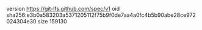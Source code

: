 version https://git-lfs.github.com/spec/v1
oid sha256:e3b0a583203a5371205112f75b9f0de7aa4a0fc4b5b90abe28ce972024304e30
size 159130
